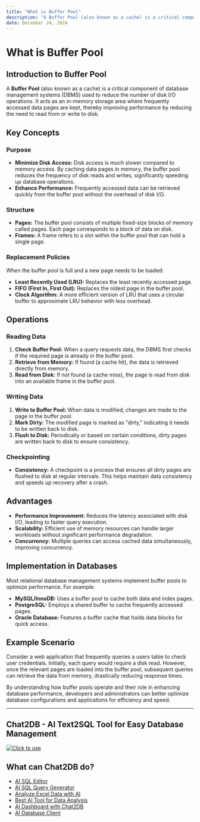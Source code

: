 ```yaml
---
title: "What is Buffer Pool"
description: "A Buffer Pool (also known as a cache) is a critical component of database management systems (DBMS) used to reduce the number of disk I/O operations."
date: December 24, 2024
---
```


# What is Buffer Pool

## Introduction to Buffer Pool

A **Buffer Pool** (also known as a cache) is a critical component of database management systems (DBMS) used to reduce the number of disk I/O operations. It acts as an in-memory storage area where frequently accessed data pages are kept, thereby improving performance by reducing the need to read from or write to disk.

## Key Concepts

### Purpose

- **Minimize Disk Access:** Disk access is much slower compared to memory access. By caching data pages in memory, the buffer pool reduces the frequency of disk reads and writes, significantly speeding up database operations.
- **Enhance Performance:** Frequently accessed data can be retrieved quickly from the buffer pool without the overhead of disk I/O.

### Structure

- **Pages:** The buffer pool consists of multiple fixed-size blocks of memory called pages. Each page corresponds to a block of data on disk.
- **Frames:** A frame refers to a slot within the buffer pool that can hold a single page.

### Replacement Policies

When the buffer pool is full and a new page needs to be loaded:

- **Least Recently Used (LRU):** Replaces the least recently accessed page.
- **FIFO (First In, First Out):** Replaces the oldest page in the buffer pool.
- **Clock Algorithm:** A more efficient version of LRU that uses a circular buffer to approximate LRU behavior with less overhead.

## Operations

### Reading Data

1. **Check Buffer Pool:** When a query requests data, the DBMS first checks if the required page is already in the buffer pool.
2. **Retrieve from Memory:** If found (a cache hit), the data is retrieved directly from memory.
3. **Read from Disk:** If not found (a cache miss), the page is read from disk into an available frame in the buffer pool.

### Writing Data

1. **Write to Buffer Pool:** When data is modified, changes are made to the page in the buffer pool.
2. **Mark Dirty:** The modified page is marked as "dirty," indicating it needs to be written back to disk.
3. **Flush to Disk:** Periodically or based on certain conditions, dirty pages are written back to disk to ensure consistency.

### Checkpointing

- **Consistency:** A checkpoint is a process that ensures all dirty pages are flushed to disk at regular intervals. This helps maintain data consistency and speeds up recovery after a crash.

## Advantages

- **Performance Improvement:** Reduces the latency associated with disk I/O, leading to faster query execution.
- **Scalability:** Efficient use of memory resources can handle larger workloads without significant performance degradation.
- **Concurrency:** Multiple queries can access cached data simultaneously, improving concurrency.

## Implementation in Databases

Most relational database management systems implement buffer pools to optimize performance. For example:

- **MySQL/InnoDB:** Uses a buffer pool to cache both data and index pages.
- **PostgreSQL:** Employs a shared buffer to cache frequently accessed pages.
- **Oracle Database:** Features a buffer cache that holds data blocks for quick access.

## Example Scenario

Consider a web application that frequently queries a users table to check user credentials. Initially, each query would require a disk read. However, once the relevant pages are loaded into the buffer pool, subsequent queries can retrieve the data from memory, drastically reducing response times.

By understanding how buffer pools operate and their role in enhancing database performance, developers and administrators can better optimize database configurations and applications for efficiency and speed.

---

## Chat2DB - AI Text2SQL Tool for Easy Database Management

[![Click to use](/image/blog/chat2db.png)](https://app.chat2db.ai/)

## What can Chat2DB do?

- [AI SQL Editor](https://chat2db.ai/feature/AI%20SQL%20Editor)
- [AI SQL Query Generator](https://chat2db.ai/feature/AI%20SQL%20Query%20Generator)
- [Analyze Excel Data with AI](https://chat2db.ai/feature/Analyze%20Excel%20Data%20with%20AI)
- [Best AI Tool for Data Analysis](https://chat2db.ai/feature/Best%20AI%20Tool%20for%20Data%20Analysis)
- [AI Dashboard with Chat2DB](https://chat2db.ai/feature/AI%20Dashboard%20with%20Chat2DB)
- [AI Database Client](https://chat2db.ai/feature/AI%20Database%20Client)
